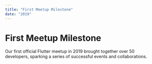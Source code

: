 ```yaml
---
title: "First Meetup Milestone"
date: "2019"
---
```


# First Meetup Milestone

Our first official Flutter meetup in 2019 brought together over 50 developers, sparking a series of successful events and collaborations.
